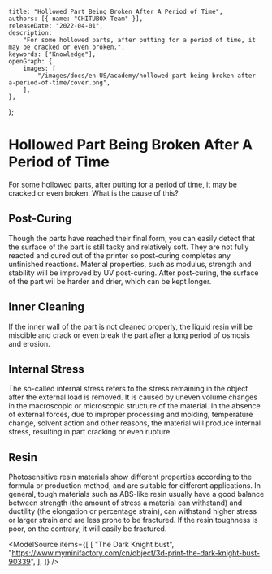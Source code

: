 	title: "Hollowed Part Being Broken After A Period of Time",
	authors: [{ name: "CHITUBOX Team" }],
	releaseDate: "2022-04-01",
	description:
		"For some hollowed parts, after putting for a period of time, it may be cracked or even broken.",
	keywords: ["Knowledge"],
	openGraph: {
		images: [
			"/images/docs/en-US/academy/hollowed-part-being-broken-after-a-period-of-time/cover.png",
		],
	},
};

# Hollowed Part Being Broken After A Period of Time

For some hollowed parts, after putting for a period of time, it may be cracked or even broken. What is the cause of this?

<ImageContainer>
	<AntdImage
		alt="the hollowed model is broken after being left for a long time"
		src={
			"/images/docs/en-US/academy/hollowed-part-being-broken-after-a-period-of-time/a-broken-hollow-model.jpg"
		}
	/>
</ImageContainer>

## Post-Curing

Though the parts have reached their final form, you can easily detect that the surface of the part is still tacky and relatively soft. They are not fully reacted and cured out of the printer so post-curing completes any unfinished reactions. Material properties, such as modulus, strength and stability will be improved by UV post-curing. After post-curing, the surface of the part wil be harder and drier, which can be kept longer.

## Inner Cleaning

If the inner wall of the part is not cleaned properly, the liquid resin will be miscible and crack or even break the part after a long period of osmosis and erosion.

<ImageContainer>
	<AntdImage
		alt="the inner wall is not clean enough"
		src={
			"/images/docs/en-US/academy/hollowed-part-being-broken-after-a-period-of-time/unclean-inner-wall-01.jpg"
		}
	/>
</ImageContainer>

<ImageContainer>
	<AntdImage
		alt="the inner wall is not clean enough"
		src={
			"/images/docs/en-US/academy/hollowed-part-being-broken-after-a-period-of-time/unclean-inner-wall-02.jpg"
		}
	/>
</ImageContainer>

## Internal Stress

The so-called internal stress refers to the stress remaining in the object after the external load is removed. It is caused by uneven volume changes in the macroscopic or microscopic structure of the material. In the absence of external forces, due to improper processing and molding, temperature change, solvent action and other reasons, the material will produce internal stress, resulting in part cracking or even rupture.

## Resin

Photosensitive resin materials show different properties according to the formula or production method, and are suitable for different applications. In general, tough materials such as ABS-like resin usually have a good balance between strength (the amount of stress a material can withstand) and ductility (the elongation or percentage strain), can withstand higher stress or larger strain and are less prone to be fractured. If the resin toughness is poor, on the contrary, it will easily be fractured.

<ModelSource
	items={[
		[
			"The Dark Knight bust",
			"https://www.myminifactory.com/cn/object/3d-print-the-dark-knight-bust-90339",
		],
	]}
/>
